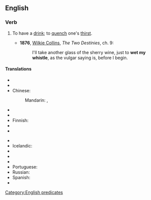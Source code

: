 ==English==

===Verb===
{{head|en|verb|head=to [[wet]] one's [[whistle]]}}

# {{idiomatic}} To have a [[drink]]; to [[quench]] one's [[thirst]].
#* '''1876''', [[w:Wilkie Collins|Wilkie Collins]], ''The Two Destinies'', ch. 9:
#*: I'll take another glass of the sherry wine, just to '''wet my whistle''', as the vulgar saying is, before I begin.

====Translations====
{{trans-top|to have drink}}
* {{trreq|ar}}
* {{trreq|hy}}
* Chinese:
*: Mandarin: {{t|cmn|润喉|sc=Hani}}, {{t|cmn|解渴|sc=Hani}}
* {{trreq|cs}}
* {{trreq|nl}}
* Finnish: {{t-|fi|kostuttaa kurkkuaan}}
* {{trreq|fr}}
* {{trreq|de}}
{{trans-mid}}
* {{trreq|hi}}
* Icelandic: {{t-|is|væta kverkarnar}}
* {{trreq|it}}
* {{trreq|ja}}
* {{trreq|ko}}
* Portuguese: {{t-|pt|molhar a garganta}}
* Russian: {{t-|ru|Промочить горло}}
* Spanish: {{t-|es|apagar la sed}}
* {{trreq|vi}}
{{trans-bottom}}

[[Category:English predicates]]